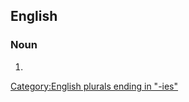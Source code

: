 ==English==

===Noun===
{{head|en|noun form}}

# {{plural of|homebody|lang=en}}

[[Category:English plurals ending in "-ies"]]